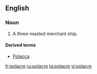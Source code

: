 ==English==

===Noun===
{{wikipedia}}
{{en-noun}}

# {{nautical|obsolete}} A three-masted merchant ship.

====Derived terms====
*[[Polacca]] {{pos_a}}

[[fr:polacre]]
[[ru:polacre]]
[[ta:polacre]]
[[vi:polacre]]